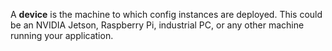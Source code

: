 A **device** is the machine to which config instances are deployed. This could be an 
NVIDIA Jetson, Raspberry Pi, industrial PC, or any other machine running your application.